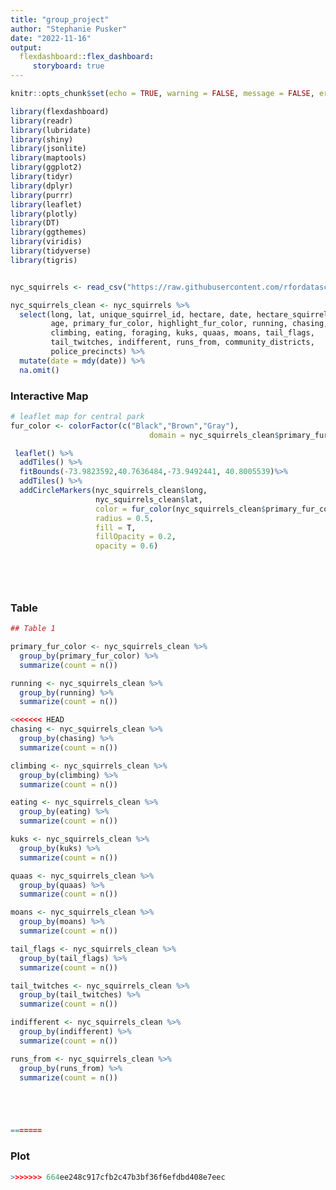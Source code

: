 ```yaml
---
title: "group_project"
author: "Stephanie Pusker"
date: "2022-11-16"
output: 
  flexdashboard::flex_dashboard:
     storyboard: true
---
```


```r
knitr::opts_chunk$set(echo = TRUE, warning = FALSE, message = FALSE, error = FALSE)
```

```r
library(flexdashboard)
library(readr)
library(lubridate)
library(shiny)
library(jsonlite)
library(maptools)
library(ggplot2)
library(tidyr)
library(dplyr)
library(purrr)
library(leaflet)
library(plotly)
library(DT)
library(ggthemes)
library(viridis)
library(tidyverse)
library(tigris)


nyc_squirrels <- read_csv("https://raw.githubusercontent.com/rfordatascience/tidytuesday/master/data/2019/2019-10-29/nyc_squirrels.csv")

nyc_squirrels_clean <- nyc_squirrels %>% 
  select(long, lat, unique_squirrel_id, hectare, date, hectare_squirrel_number,
         age, primary_fur_color, highlight_fur_color, running, chasing,
         climbing, eating, foraging, kuks, quaas, moans, tail_flags,
         tail_twitches, indifferent, runs_from, community_districts,
         police_precincts) %>% 
  mutate(date = mdy(date)) %>% 
  na.omit()

```


### Interactive Map

```r

# leaflet map for central park
fur_color <- colorFactor(c("Black","Brown","Gray"),
                               domain = nyc_squirrels_clean$primary_fur_color)

 leaflet() %>% 
  addTiles() %>% 
  fitBounds(-73.9823592,40.7636484,-73.9492441, 40.8005539)%>%
  addTiles() %>% 
  addCircleMarkers(nyc_squirrels_clean$long, 
                   nyc_squirrels_clean$lat, 
                   color = fur_color(nyc_squirrels_clean$primary_fur_color), 
                   radius = 0.5, 
                   fill = T,
                   fillOpacity = 0.2,
                   opacity = 0.6)

  

 
```


### Table 

```r

## Table 1

primary_fur_color <- nyc_squirrels_clean %>%
  group_by(primary_fur_color) %>% 
  summarize(count = n())

running <- nyc_squirrels_clean %>%
  group_by(running) %>% 
  summarize(count = n())

<<<<<<< HEAD
chasing <- nyc_squirrels_clean %>%
  group_by(chasing) %>% 
  summarize(count = n())

climbing <- nyc_squirrels_clean %>%
  group_by(climbing) %>% 
  summarize(count = n())

eating <- nyc_squirrels_clean %>%
  group_by(eating) %>% 
  summarize(count = n())

kuks <- nyc_squirrels_clean %>%
  group_by(kuks) %>% 
  summarize(count = n())

quaas <- nyc_squirrels_clean %>%
  group_by(quaas) %>% 
  summarize(count = n())

moans <- nyc_squirrels_clean %>%
  group_by(moans) %>% 
  summarize(count = n())

tail_flags <- nyc_squirrels_clean %>%
  group_by(tail_flags) %>% 
  summarize(count = n())

tail_twitches <- nyc_squirrels_clean %>%
  group_by(tail_twitches) %>% 
  summarize(count = n())

indifferent <- nyc_squirrels_clean %>%
  group_by(indifferent) %>% 
  summarize(count = n())

runs_from <- nyc_squirrels_clean %>%
  group_by(runs_from) %>% 
  summarize(count = n())





=======
```

### Plot

```r
>>>>>>> 664ee248c917cfb2c47b3bf36f6efdbd408e7eec

```

